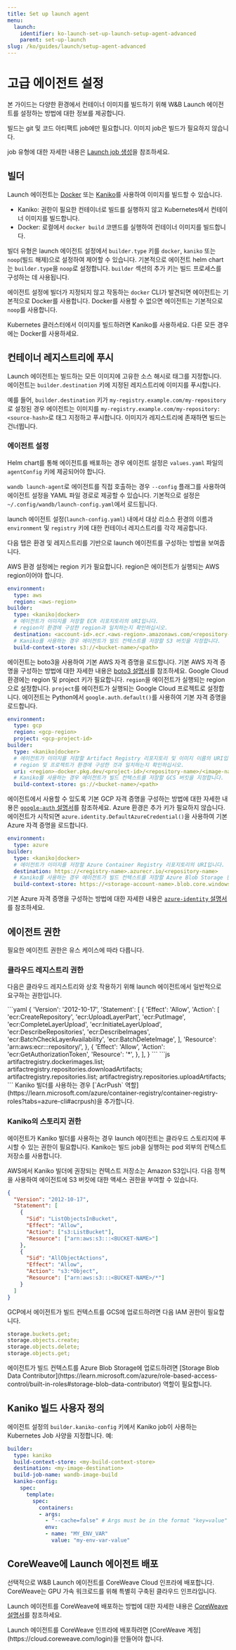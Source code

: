 ```yaml
---
title: Set up launch agent
menu:
  launch:
    identifier: ko-launch-set-up-launch-setup-agent-advanced
    parent: set-up-launch
slug: /ko/guides/launch/setup-agent-advanced
---
```


# 고급 에이전트 설정

본 가이드는 다양한 환경에서 컨테이너 이미지를 빌드하기 위해 W&B Launch 에이전트를 설정하는 방법에 대한 정보를 제공합니다.

<Note>
빌드는 git 및 코드 아티팩트 job에만 필요합니다. 이미지 job은 빌드가 필요하지 않습니다.

job 유형에 대한 자세한 내용은 [Launch job 생성](/ko/launch/create-and-deploy-jobs/create-launch-job)을 참조하세요.
</Note>

## 빌더

Launch 에이전트는 [Docker](https://docs.docker.com/) 또는 [Kaniko](https://github.com/GoogleContainerTools/kaniko)를 사용하여 이미지를 빌드할 수 있습니다.

*   Kaniko: 권한이 필요한 컨테이너로 빌드를 실행하지 않고 Kubernetes에서 컨테이너 이미지를 빌드합니다.
*   Docker: 로컬에서 `docker build` 코맨드를 실행하여 컨테이너 이미지를 빌드합니다.

빌더 유형은 launch 에이전트 설정에서 `builder.type` 키를 `docker`, `kaniko` 또는 `noop`(빌드 해제)으로 설정하여 제어할 수 있습니다. 기본적으로 에이전트 helm chart는 `builder.type`을 `noop`로 설정합니다. `builder` 섹션의 추가 키는 빌드 프로세스를 구성하는 데 사용됩니다.

에이전트 설정에 빌더가 지정되지 않고 작동하는 `docker` CLI가 발견되면 에이전트는 기본적으로 Docker를 사용합니다. Docker를 사용할 수 없으면 에이전트는 기본적으로 `noop`를 사용합니다.

<Note>
Kubernetes 클러스터에서 이미지를 빌드하려면 Kaniko를 사용하세요. 다른 모든 경우에는 Docker를 사용하세요.
</Note>

## 컨테이너 레지스트리에 푸시

Launch 에이전트는 빌드하는 모든 이미지에 고유한 소스 해시로 태그를 지정합니다. 에이전트는 `builder.destination` 키에 지정된 레지스트리에 이미지를 푸시합니다.

예를 들어, `builder.destination` 키가 `my-registry.example.com/my-repository`로 설정된 경우 에이전트는 이미지를 `my-registry.example.com/my-repository:<source-hash>`로 태그 지정하고 푸시합니다. 이미지가 레지스트리에 존재하면 빌드는 건너뜁니다.

### 에이전트 설정

Helm chart를 통해 에이전트를 배포하는 경우 에이전트 설정은 `values.yaml` 파일의 `agentConfig` 키에 제공되어야 합니다.

`wandb launch-agent`로 에이전트를 직접 호출하는 경우 `--config` 플래그를 사용하여 에이전트 설정을 YAML 파일 경로로 제공할 수 있습니다. 기본적으로 설정은 `~/.config/wandb/launch-config.yaml`에서 로드됩니다.

launch 에이전트 설정(`launch-config.yaml`) 내에서 대상 리소스 환경의 이름과 `environment` 및 `registry` 키에 대한 컨테이너 레지스트리를 각각 제공합니다.

다음 탭은 환경 및 레지스트리를 기반으로 launch 에이전트를 구성하는 방법을 보여줍니다.

<Tabs>
<Tab title="AWS">
AWS 환경 설정에는 region 키가 필요합니다. region은 에이전트가 실행되는 AWS region이어야 합니다.

```yaml title="launch-config.yaml"
environment:
  type: aws
  region: <aws-region>
builder:
  type: <kaniko|docker>
  # 에이전트가 이미지를 저장할 ECR 리포지토리의 URI입니다.
  # region이 환경에 구성한 region과 일치하는지 확인하십시오.
  destination: <account-id>.ecr.<aws-region>.amazonaws.com/<repository-name>
  # Kaniko를 사용하는 경우 에이전트가 빌드 컨텍스트를 저장할 S3 버킷을 지정합니다.
  build-context-store: s3://<bucket-name>/<path>
```

에이전트는 boto3을 사용하여 기본 AWS 자격 증명을 로드합니다. 기본 AWS 자격 증명을 구성하는 방법에 대한 자세한 내용은 [boto3 설명서](https://boto3.amazonaws.com/v1/documentation/api/latest/index.html)를 참조하세요.
</Tab>
<Tab title="GCP">
Google Cloud 환경에는 region 및 project 키가 필요합니다. `region`을 에이전트가 실행되는 region으로 설정합니다. `project`를 에이전트가 실행되는 Google Cloud 프로젝트로 설정합니다. 에이전트는 Python에서 `google.auth.default()`를 사용하여 기본 자격 증명을 로드합니다.

```yaml title="launch-config.yaml"
environment:
  type: gcp
  region: <gcp-region>
  project: <gcp-project-id>
builder:
  type: <kaniko|docker>
  # 에이전트가 이미지를 저장할 Artifact Registry 리포지토리 및 이미지 이름의 URI입니다.
  # region 및 프로젝트가 환경에 구성한 것과 일치하는지 확인하십시오.
  uri: <region>-docker.pkg.dev/<project-id>/<repository-name>/<image-name>
  # Kaniko를 사용하는 경우 에이전트가 빌드 컨텍스트를 저장할 GCS 버킷을 지정합니다.
  build-context-store: gs://<bucket-name>/<path>
```

에이전트에서 사용할 수 있도록 기본 GCP 자격 증명을 구성하는 방법에 대한 자세한 내용은 [`google-auth` 설명서](https://google-auth.readthedocs.io/en/latest/reference/google.auth.html#google.auth.default)를 참조하세요.
</Tab>
<Tab title="Azure">
Azure 환경은 추가 키가 필요하지 않습니다. 에이전트가 시작되면 `azure.identity.DefaultAzureCredential()`을 사용하여 기본 Azure 자격 증명을 로드합니다.

```yaml title="launch-config.yaml"
environment:
  type: azure
builder:
  type: <kaniko|docker>
  # 에이전트가 이미지를 저장할 Azure Container Registry 리포지토리의 URI입니다.
  destination: https://<registry-name>.azurecr.io/<repository-name>
  # Kaniko를 사용하는 경우 에이전트가 빌드 컨텍스트를 저장할 Azure Blob Storage 컨테이너를 지정합니다.
  build-context-store: https://<storage-account-name>.blob.core.windows.net/<container-name>
```

기본 Azure 자격 증명을 구성하는 방법에 대한 자세한 내용은 [`azure-identity` 설명서](https://learn.microsoft.com/python/api/azure-identity/azure.identity.defaultazurecredential?view=azure-python)를 참조하세요.
</Tab>
</Tabs>

## 에이전트 권한

필요한 에이전트 권한은 유스 케이스에 따라 다릅니다.

### 클라우드 레지스트리 권한

다음은 클라우드 레지스트리와 상호 작용하기 위해 launch 에이전트에서 일반적으로 요구하는 권한입니다.

<Tabs>
<Tab title="AWS">
```yaml
{
  'Version': '2012-10-17',
  'Statement':
    [
      {
        'Effect': 'Allow',
        'Action':
          [
            'ecr:CreateRepository',
            'ecr:UploadLayerPart',
            'ecr:PutImage',
            'ecr:CompleteLayerUpload',
            'ecr:InitiateLayerUpload',
            'ecr:DescribeRepositories',
            'ecr:DescribeImages',
            'ecr:BatchCheckLayerAvailability',
            'ecr:BatchDeleteImage',
          ],
        'Resource': 'arn:aws:ecr:<region>:<account-id>:repository/<repository>',
      },
      {
        'Effect': 'Allow',
        'Action': 'ecr:GetAuthorizationToken',
        'Resource': '*',
      },
    ],
}
```
</Tab>
<Tab title="GCP">
```js
artifactregistry.dockerimages.list;
artifactregistry.repositories.downloadArtifacts;
artifactregistry.repositories.list;
artifactregistry.repositories.uploadArtifacts;
```
</Tab>
<Tab title="Azure">
Kaniko 빌더를 사용하는 경우 [`AcrPush` 역할](https://learn.microsoft.com/azure/container-registry/container-registry-roles?tabs=azure-cli#acrpush)을 추가합니다.
</Tab>
</Tabs>

### Kaniko의 스토리지 권한

에이전트가 Kaniko 빌더를 사용하는 경우 launch 에이전트는 클라우드 스토리지에 푸시할 수 있는 권한이 필요합니다. Kaniko는 빌드 job을 실행하는 pod 외부의 컨텍스트 저장소를 사용합니다.

<Tabs>
<Tab title="AWS">
AWS에서 Kaniko 빌더에 권장되는 컨텍스트 저장소는 Amazon S3입니다. 다음 정책을 사용하여 에이전트에 S3 버킷에 대한 액세스 권한을 부여할 수 있습니다.

```json
{
  "Version": "2012-10-17",
  "Statement": [
    {
      "Sid": "ListObjectsInBucket",
      "Effect": "Allow",
      "Action": ["s3:ListBucket"],
      "Resource": ["arn:aws:s3:::<BUCKET-NAME>"]
    },
    {
      "Sid": "AllObjectActions",
      "Effect": "Allow",
      "Action": "s3:*Object",
      "Resource": ["arn:aws:s3:::<BUCKET-NAME>/*"]
    }
  ]
}
```
</Tab>
<Tab title="GCP">
GCP에서 에이전트가 빌드 컨텍스트를 GCS에 업로드하려면 다음 IAM 권한이 필요합니다.

```js
storage.buckets.get;
storage.objects.create;
storage.objects.delete;
storage.objects.get;
```
</Tab>
<Tab title="Azure">
에이전트가 빌드 컨텍스트를 Azure Blob Storage에 업로드하려면 [Storage Blob Data Contributor](https://learn.microsoft.com/azure/role-based-access-control/built-in-roles#storage-blob-data-contributor) 역할이 필요합니다.
</Tab>
</Tabs>

## Kaniko 빌드 사용자 정의

에이전트 설정의 `builder.kaniko-config` 키에서 Kaniko job이 사용하는 Kubernetes Job 사양을 지정합니다. 예:

```yaml title="launch-config.yaml"
builder:
  type: kaniko
  build-context-store: <my-build-context-store>
  destination: <my-image-destination>
  build-job-name: wandb-image-build
  kaniko-config:
    spec:
      template:
        spec:
          containers:
          - args:
            - "--cache=false" # Args must be in the format "key=value"
            env:
            - name: "MY_ENV_VAR"
              value: "my-env-var-value"
```

## CoreWeave에 Launch 에이전트 배포
선택적으로 W&B Launch 에이전트를 CoreWeave Cloud 인프라에 배포합니다. CoreWeave는 GPU 가속 워크로드를 위해 특별히 구축된 클라우드 인프라입니다.

Launch 에이전트를 CoreWeave에 배포하는 방법에 대한 자세한 내용은 [CoreWeave 설명서](https://docs.coreweave.com/partners/weights-and-biases#integration)를 참조하세요.

<Note>
Launch 에이전트를 CoreWeave 인프라에 배포하려면 [CoreWeave 계정](https://cloud.coreweave.com/login)을 만들어야 합니다.
</Note>
